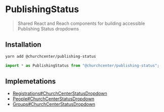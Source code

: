 
<Meta title="Church Center/Publishing Status/Instructions" />

# PublishingStatus

> Shared React and Reach components for building accessible Publishing Status dropdowns

## Installation

```bash
yarn add @churchcenter/publishing-status
```

```js
import * as PublishingStatus from "@churchcenter/publishing-status";
```

## Implemetations

- [Registrations#ChurchCenterStatusDropdown](https://github.com/ministrycentered/registrations/blob/master/app/javascript/components/admin/events/church_center_status_dropdown.jsx)
- [People#ChurchCenterStatusDropdown](https://github.com/ministrycentered/people/blob/master/app/javascript/components/church_center_status_dropdown.jsx)
- [Groups#ChurchCenterStatusDropdown](https://github.com/ministrycentered/groups/blob/master/app/javascript/application/components/church_center_status_dropdown.jsx)
